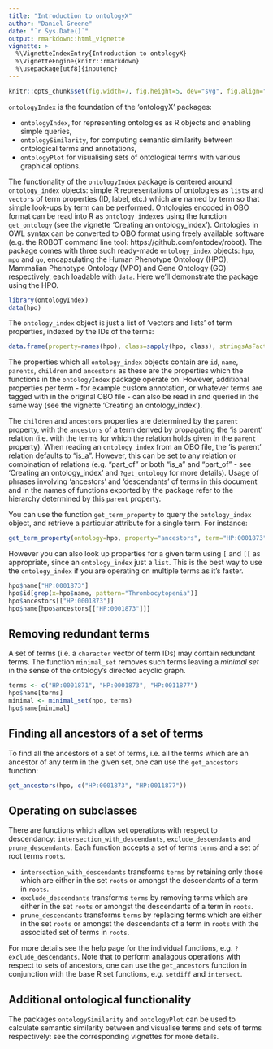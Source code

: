 ```yaml
---
title: "Introduction to ontologyX"
author: "Daniel Greene"
date: "`r Sys.Date()`"
output: rmarkdown::html_vignette
vignette: >
  %\VignetteIndexEntry{Introduction to ontologyX}
  %\VignetteEngine{knitr::rmarkdown}
  %\usepackage[utf8]{inputenc}
---
```

```r
knitr::opts_chunk$set(fig.width=7, fig.height=5, dev="svg", fig.align="center")
```
`ontologyIndex` is the foundation of the 'ontologyX' packages: 

* `ontologyIndex`, for representing ontologies as R objects and enabling simple queries, 
* `ontologySimilarity`, for computing semantic similarity between ontological terms and annotations, 
* `ontologyPlot` for visualising sets of ontological terms with various graphical options. 

The functionality of the `ontologyIndex` package is centered around `ontology_index` objects: simple R representations of ontologies as `list`s and `vector`s of term properties (ID, label, etc.) which are named by term so that simple look-ups by term can be performed. Ontologies encoded in OBO format can be read into R as `ontology_index`es using the function `get_ontology` (see the vignette 'Creating an ontology_index'). Ontologies in OWL syntax can be converted to OBO format using freely available software (e.g. the ROBOT command line tool: https://github.com/ontodev/robot). The package comes with three such ready-made `ontology_index` objects: `hpo`, `mpo` and `go`, encapsulating the Human Phenotype Ontology (HPO), Mammalian Phenotype Ontology (MPO) and Gene Ontology (GO) respectively, each loadable with `data`. Here we'll demonstrate the package using the HPO.

```r
library(ontologyIndex)
data(hpo)
```

The `ontology_index` object is just a list of 'vectors and lists' of term properties, indexed by the IDs of the terms:

```r
data.frame(property=names(hpo), class=sapply(hpo, class), stringsAsFactors=FALSE, row.names=NULL)
```

The properties which all `ontology_index` objects contain are `id`, `name`, `parents`, `children` and `ancestors` as these are the properties which the functions in the `ontologyIndex` package operate on. However, additional properties per term - for example custom annotation, or whatever terms are tagged with in the original OBO file - can also be read in and queried in the same way (see the vignette 'Creating an ontology_index'). 

The `children` and `ancestors` properties are determined by the `parent` property, with the `ancestors` of a term derived by propagating the 'is parent' relation (i.e. with the terms for which the relation holds given in the `parent` property). When reading an `ontology_index` from an OBO file, the 'is parent' relation defaults to "is_a". However, this can be set to any relation or combination of relations (e.g. "part_of" or both "is_a" and "part_of" - see 'Creating an ontology_index' and `?get_ontology` for more details). Usage of phrases involving 'ancestors' and 'descendants' of terms in this document and in the names of functions exported by the package refer to the hierarchy determined by this `parent` property.

You can use the function `get_term_property` to query the `ontology_index` object, and retrieve a particular attribute for a single term. For instance:
```r
get_term_property(ontology=hpo, property="ancestors", term="HP:0001873", as_names=TRUE)
```

However you can also look up properties for a given term using `[` and `[[` as appropriate, since an `ontology_index` just a `list`. This is the best way to use the `ontology_index` if you are operating on multiple terms as it's faster.

```r
hpo$name["HP:0001873"]
hpo$id[grep(x=hpo$name, pattern="Thrombocytopenia")]
hpo$ancestors[["HP:0001873"]]
hpo$name[hpo$ancestors[["HP:0001873"]]]
```

## Removing redundant terms

A set of terms (i.e. a `character` vector of term IDs) may contain redundant terms. The function `minimal_set` removes such terms leaving a *minimal set* in the sense of the ontology's directed acyclic graph.

```r
terms <- c("HP:0001871", "HP:0001873", "HP:0011877")
hpo$name[terms]
minimal <- minimal_set(hpo, terms)
hpo$name[minimal]
```

## Finding all ancestors of a set of terms

To find all the ancestors of a set of terms, i.e. all the terms which are an ancestor of any term in the given set, one can use the `get_ancestors` function:
```r
get_ancestors(hpo, c("HP:0001873", "HP:0011877"))
```

## Operating on subclasses 

There are functions which allow set operations with respect to descendancy: `intersection_with_descendants`, `exclude_descendants` and `prune_descendants`. Each function accepts a set of terms `terms` and a set of root terms `roots`. 

* `intersection_with_descendants` transforms `terms` by retaining only those which are either in the set `roots` or amongst the descendants of a term in `roots`.
* `exclude_descendants` transforms `terms` by removing terms which are either in the set `roots` or amongst the descendants of a term in `roots`.
* `prune_descendants` transforms `terms` by replacing terms which are either in the set `roots` or amongst the descendants of a term in `roots` with the associated set of terms in `roots`.

For more details see the help page for the individual functions, e.g. `?exclude_descendants`. Note that to perform analagous operations with respect to sets of ancestors, one can use the `get_ancestors` function in conjunction with the base R set functions, e.g. `setdiff` and `intersect`.

## Additional ontological functionality

The packages `ontologySimilarity` and `ontologyPlot` can be used to calculate semantic similarity between and visualise terms and sets of terms respectively: see the corresponding vignettes for more details. 
